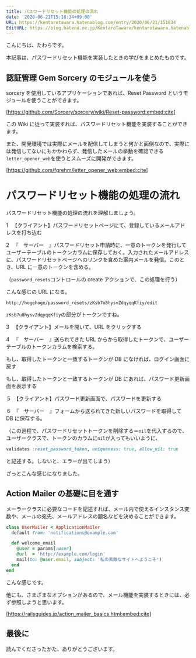 ```yaml
---
title: パスワードリセット機能の処理の流れ
date: '2020-06-21T15:18:34+09:00'
URL: https://kentarotawara.hatenablog.com/entry/2020/06/21/151834
EditURL: https://blog.hatena.ne.jp/KentaroTawara/kentarotawara.hatenablog.com/atom/entry/26006613587945888
---
```


こんにちは、たわらです。

本記事は、パスワードリセット機能を実装したときの学びをまとめたものです。

## 認証管理 Gem Sorcery のモジュールを使う

sorcery を使用しているアプリケーションであれば、Reset Password というモジュールを使うことができます。

[https://github.com/Sorcery/sorcery/wiki/Reset-password:embed:cite]

この Wiki に従って実装すれば、パスワードリセット機能を実装することができます。

また、開発環境では実際にメールを配信してしまうと何かと面倒なので、実際には発信してないにもかかわらず、発信したメールの挙動を確認できる`letter_opener_web`を使うとスムーズに開発ができます。

[https://github.com/fgrehm/letter_opener_web:embed:cite]

# パスワードリセット機能の処理の流れ

パスワードリセット機能の処理の流れを理解しましょう。

1 　【クライアント】パスワードリセットページにて、登録しているメールアドレスを打ち込む

2 　『　サーバー　』パスワードリセット申請時に、一意のトークンを発行してユーザーテーブルのトークンカラムに保存しておく。入力されたメールアドレスに、パスワードリセットページへのリンクを含めた案内メールを発信。このとき、URL に一意のトークンを含める。

（`password_resets`コントロールの create アクションで、この処理を行う）

こんな感じの URL になる。

`http://hogehoge/password_resets/zKsb7u8hysvZdqyqqKfiy/edit`

`zKsb7u8hysvZdqyqqKfiy`の部分がトークンですね。

3 　【クライアント】メールを開いて、URL をクリックする

4 　『　サーバー　』送られてきた URL からから取得したトークンで、ユーザーテーブルのトークンカラムを検索する。

もし、取得したトークンと一致するトークンが DB になければ、ログイン画面に戻す

もし、取得したトークンと一致するトークンが DB にあれば、パスワード更新画面を表示する

５　【クライアント】パスワード更新画面で、パスワードを更新する

６　『　サーバー　』フォームから送られてきた新しいパスワードを取得して DB に保存する。

（この過程で、パスワードリセットトークンを削除する＝`nil`を代入するので、ユーザークラスで、トークンのカラムに`nil`が入ってもいいように、

```ruby
validates :reset_password_token, uniqueness: true, allow_nil: true
```

と記述する。しないと、エラーが出てしまう）

ざっとこんな感じになりました。

## Action Mailer の基礎に目を通す

メーラークラスに必要なコードを記述すれば、メール内で使えるインスタンス変数や、メールの宛先、メールアドレスの題名などを決めることができます。

```ruby
class UserMailer < ApplicationMailer
  default from: 'notifications@example.com'

  def welcome_email
    @user = params[:user]
    @url  = 'http://example.com/login'
    mail(to: @user.email, subject: '私の素敵なサイトへようこそ')
  end
end
```

こんな感じです。

他にも、さまざまなオプションがあるので、メール機能を実装するときには、必ず参照しようと思います。

[https://railsguides.jp/action_mailer_basics.html:embed:cite]

## 最後に

読んでくださったかた、ありがとうございます。

